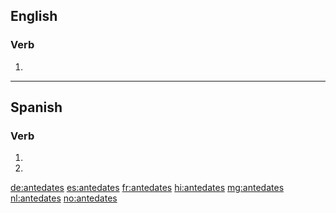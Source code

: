 {{also|antedatés}}
==English==

===Verb===
{{head|en|verb form}}

# {{en-third-person singular of|antedate}}

----

==Spanish==

===Verb===
{{es-verb-form}}

# {{es-verb form of|ending=ar|mood=imperative|sense=negative|pers=2|formal=no|number=singular|antedatar}}
# {{es-verb form of|ending=ar|mood=subjunctive|tense=present|pers=2|formal=no|number=singular|antedatar}}

[[de:antedates]]
[[es:antedates]]
[[fr:antedates]]
[[hi:antedates]]
[[mg:antedates]]
[[nl:antedates]]
[[no:antedates]]